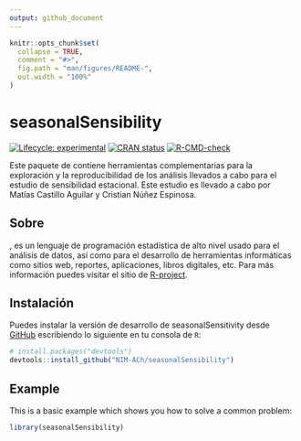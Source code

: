 ```yaml
---
output: github_document
---
```


<!-- README.md is generated from README.Rmd. Please edit that file -->

```r
knitr::opts_chunk$set(
  collapse = TRUE,
  comment = "#>",
  fig.path = "man/figures/README-",
  out.width = "100%"
)
```

# seasonalSensibility

<!-- badges: start -->
[![Lifecycle: experimental](https://img.shields.io/badge/lifecycle-experimental-orange.svg)](https://lifecycle.r-lib.org/articles/stages.html#experimental)
[![CRAN status](https://www.r-pkg.org/badges/version/seasonalSensibility)](https://CRAN.R-project.org/package=seasonalSensibility)
[![R-CMD-check](https://github.com/NIM-ACh/seasonalSensibility/workflows/R-CMD-check/badge.svg)](https://github.com/NIM-ACh/seasonalSensibility/actions)
<!-- badges: end -->

Este paquete de <i class="fab fa-r-project"></i> contiene herramientas complementarias para la exploración y la reproducibilidad de los análisis llevados a cabo para el estudio de sensibilidad estacional. Este estudio es llevado a cabo por Matías Castillo Aguilar y Cristian Núñez Espinosa.

## Sobre <i class="fab fa-r-project"></i>

<i class="fab fa-r-project"></i>, es un lenguaje de programación estadística de alto nivel usado para el análisis de datos, así como para el desarrollo de herramientas informáticas como sitios web, reportes, aplicaciones, libros digitales, etc. Para más información puedes visitar el sitio de [R-project](https://www.r-project.org/about.html).

## Instalación

Puedes instalar la versión de desarrollo de seasonalSensitivity desde [GitHub](https://github.com/) escribiendo lo siguiente en tu consola de `R`:

``` r
# install.packages("devtools")
devtools::install_github("NIM-ACh/seasonalSensibility")
```

## Example

This is a basic example which shows you how to solve a common problem:

```r
library(seasonalSensibility)
```
